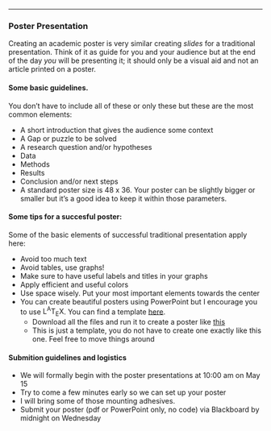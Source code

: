 
***


### Poster Presentation

Creating an academic poster is very similar  creating _slides_ for a traditional presentation. Think of it as guide for you and your audience but at the end of the day *_you_* will be presenting it; it should only be a visual aid and not an article printed on a poster. 


#### Some basic guidelines. 

You don't have to include all of these or only these but these are the most common elements:

- A short introduction that gives the audience some context
- A Gap or puzzle to be solved
- A research question and/or hypotheses 
- Data
- Methods
- Results
- Conclusion and/or next steps
- A standard poster size is 48 x 36. Your poster can be slightly bigger or smaller but it's a good idea to keep it within those parameters.


#### Some tips for a succesful poster:

Some of the basic elements of successful traditional presentation apply here:

- Avoid too much text
- Avoid tables, use graphs!
- Make sure to have useful labels and titles in your graphs
- Apply efficient and  useful colors
- Use space wisely. Put your most important elements towards the center
- You can create beautiful posters using PowerPoint but I encourage you to use <span class="latex">L<sup>A</sup>T<sub>E</sub>X</span>. You can find a template [here](https://github.com/GarciaRios/govt_6029/raw/master/Labs/lab7/poster/ARA_poster_template.rar). 
    - Download all the files and run it to create a poster like [this](https://garciarios.github.io/govt_6029/Labs/lab7/poster/govt6029_poster.pdf)
    - This is just a template, you do not have to create one exactly like this one. Feel free to move things around


#### Submition guidelines and logistics

- We will formally begin with the poster presentations at 10:00 am on May 15
- Try to come a few minutes early so we can set up your poster
- I will bring some of those mounting adhesives. 
- Submit your poster (pdf or PowerPoint only, no code) via Blackboard by midnight on Wednesday

